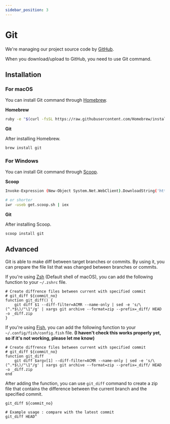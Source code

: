 ```yaml
---
sidebar_position: 3
---
```


# Git

We're managing our project source code by [GitHub](https://github.com/).

When you download/upload to GitHub, you need to use Git command.

## Installation

### For macOS

You can install Git command through [Homebrew](https://brew.sh/).

**Homebrew**

```bash
ruby -e "$(curl -fsSL https://raw.githubusercontent.com/Homebrew/install/master/install)"
```

**Git**

After installing Homebrew.

```bash
brew install git
```

### For Windows

You can install Git command through [Scoop](https://scoop.sh).

**Scoop**

```bash
Invoke-Expression (New-Object System.Net.WebClient).DownloadString('https://get.scoop.sh')

# or shorter
iwr -useb get.scoop.sh | iex
```

**Git**

After installing Scoop.

```bash
scoop install git
```

## Advanced

Git is able to make diff between target branches or commits. By using it, you can prepare the file list that was changed between branches or commits.

If you're using [Zsh](https://www.zsh.org/) (Default shell of macOS), you can add the following function to your `~/.zshrc` file.

```shell
# Create diffrence files between current with specified commit
# git_diff ${commit_no}
function git_diff() {
    git diff $1 --diff-filter=ACMR --name-only | sed -e 's/\(^.*$\)/"\1"/g' | xargs git archive --format=zip --prefix=_diff/ HEAD -o _diff.zip
}
```

If you're using [Fish](https://fishshell.com/), you can add the following function to your `~/.config/fish/config.fish` file. **(I haven't check this works properly yet, so if it's not working, please let me know)**

```shell
# Create diffrence files between current with specified commit
# git_diff ${commit_no}
function git_diff
    git diff $argv[1] --diff-filter=ACMR --name-only | sed -e 's/\(^.*$\)/"\1"/g' | xargs git archive --format=zip --prefix=_diff/ HEAD -o _diff.zip
end
```

After adding the function, you can use `git_diff` command to create a zip file that contains the difference between the current branch and the specified commit.

```shell
git_diff ${commit_no}

# Example usage : compare with the latest commit
git_diff HEAD^
```
